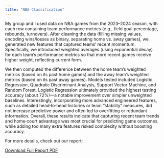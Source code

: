 ```yaml
---
title: "NBA Classification"
---
```


My group and I used data on NBA games from the 2023–2024 season, with each row containing team performance metrics (e.g., field goal percentage, rebounds, turnovers). After cleaning the data (filling missing values, encoding wins/losses as binary, separating home vs. away games), we generated new features that captured teams’ recent momentum. Specifically, we introduced weighted averages (using exponential decay) for each team’s performance metrics so that more recent games receive higher weight, reflecting current form.

We then computed the difference between the home team’s weighted metrics (based on its past home games) and the away team’s weighted metrics (based on its past away games). Models tested included Logistic Regression, Quadratic Discriminant Analysis, Support Vector Machine, and Random Forest. Logistic Regression ultimately provided the highest testing accuracy (about 72%)—a notable improvement over simpler unweighted baselines. Interestingly, incorporating more advanced engineered features, such as detailed head‑to‑head histories or team “stability” measures, did not increase predictive power and often led to overfitting or redundant information. Overall, these results indicate that capturing recent team trends and home‑court advantage was most crucial for predicting game outcomes, while adding too many extra features risked complexity without boosting accuracy.

For more details, check out our report:

[Download Full Report PDF](downloads/Stats101C_Final_Project.pdf){.btn .btn-success target="_blank"}

